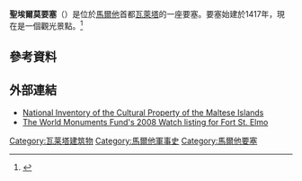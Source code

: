 '''聖埃爾莫要塞'''（{{lang-mt|Forti Sant'Iermu}}）是位於[[馬爾他|馬爾他]]首都[[瓦萊塔|瓦萊塔]]的一座要塞。要塞始建於1417年，現在是一個觀光景點。<ref name=heritagem>{{cite web|title=Fort St. Elmo|url=http://heritagemalta.org/wp-content/uploads/2012/03/FORT-ST-ELMO.pdf|website=[[Heritage_Malta|Heritage Malta]]|archiveurl=https://web.archive.org/web/20131206083119/http://heritagemalta.org/wp-content/uploads/2012/03/FORT-ST-ELMO.pdf|archivedate=2013年12月6日|deadurl=yes}}</ref>

==參考資料==
{{reflist}}

==外部連結==
* [http://www.culturalheritage.gov.mt/filebank/inventory/Knights%20Fortifications/1686.pdf National Inventory of the Cultural Property of the Maltese Islands] {{Wayback|url=http://www.culturalheritage.gov.mt/filebank/inventory/Knights%20Fortifications/1686.pdf |date=20160307170716 }}
* [http://www.wmf.org/project/fort-st-elmo The World Monuments Fund's 2008 Watch listing for Fort St. Elmo] {{Wayback|url=http://www.wmf.org/project/fort-st-elmo |date=20191207023635 }}

[[Category:瓦莱塔建筑物|Category:瓦莱塔建筑物]]
[[Category:馬爾他軍事史|Category:馬爾他軍事史]]
[[Category:馬爾他要塞|Category:馬爾他要塞]]